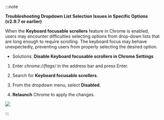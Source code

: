 :::note

**Troubleshooting Dropdown List Selection Issues in Specific Options (v2.9.7 or earlier)**

When the **Keyboard focusable scrollers** feature in Chrome is enabled, users may encounter difficulties selecting options from drop-down lists that are long enough to require scrolling. The keyboard focus may behave unexpectedly, preventing users from properly selecting the desired option.

* Solutions: **Disable Keyboard focusable scrollers in Chrome Settings**

1. Enter *chrome://flags/* in the address bar and press Enter.

1. Search for **Keyboard focusable scrollers**.

1. From the dropdown menu, select **Disabled**.

1. **Relaunch** Chrome to apply the changes.

<Image src='/img/en/keyboard-focusable-scrollers.png' className='none' />

:::